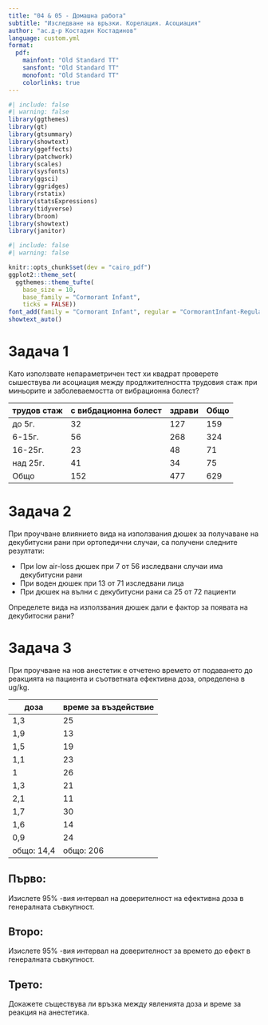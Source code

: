 ---
title: "04 & 05 - Домашна работа"
subtitle: "Изследване на връзки. Корелация. Асоциация"
author: "ас.д-р Костадин Костадинов"
language: custom.yml
format:
  pdf:
    mainfont: "Old Standard TT"
    sansfont: "Old Standard TT"
    monofont: "Old Standard TT"
    colorlinks: true
---

```{r}
#| include: false
#| warning: false
library(ggthemes)
library(gt)
library(gtsummary)
library(showtext)
library(ggeffects)
library(patchwork)
library(scales)
library(sysfonts)
library(ggsci)
library(ggridges)
library(rstatix)
library(statsExpressions)
library(tidyverse)
library(broom)
library(showtext)
library(janitor)
```

```{r}
#| include: false
#| warning: false

knitr::opts_chunk$set(dev = "cairo_pdf")
ggplot2::theme_set(
  ggthemes::theme_tufte(
    base_size = 10,
    base_family = "Cormorant Infant",
    ticks = FALSE))
font_add(family = "Cormorant Infant", regular = "CormorantInfant-Regular.ttf")
showtext_auto()
```

# Задача 1

Като използвате непараметричен тест хи квадрат проверете сышествува ли асоциация между продлжителността трудовия стаж при миньорите и заболеваемостта от вибрационна болест?

| трудов стаж | с вибдационна болест | здрави | Общо |
|-------------|----------------------|--------|------|
| до 5г.      | 32                   | 127    | 159  |
| 6-15г.      | 56                   | 268    | 324  |
| 16-25г.     | 23                   | 48     | 71   |
| над 25г.    | 41                   | 34     | 75   |
| Общо        | 152                  | 477    | 629  |

# Задача 2

При проучване влиянието вида на използвания дюшек за получаване на декубитусни рани при ортопедични случаи, са получени следните резултати:

-   При low air-loss дюшек при 7 от 56 изследвани случаи има декубитусни рани
-   При воден дюшек при 13 от 71 изследвани лица
-   При дюшек на вълни с декубитусни рани са 25 от 72 пациенти

Определете вида на използвания дюшек дали е фактор за появата на декубитосни рани?

# Задача 3

При проучване на нов анестетик е отчетено времето от подаването до реакцията на пациента и съответната ефективна доза, определена в ug/kg.

| доза       | време за въздействие |
|------------|----------------------|
| 1,3        | 25                   |
| 1,9        | 13                   |
| 1,5        | 19                   |
| 1,1        | 23                   |
| 1          | 26                   |
| 1,3        | 21                   |
| 2,1        | 11                   |
| 1,7        | 30                   |
| 1,6        | 14                   |
| 0,9        | 24                   |
| общо: 14,4 | общо: 206            |


## Първо:

Изислете 95% -вия интервал на доверителност на ефективна доза в генералната съвкупност.

## Второ:

Изислете 95% -вия интервал на доверителност за времето до ефект в генералната съвкупност.

## Трето: 

Докажете съществува ли връзка между явленията доза и време за реакция на анестетика.





